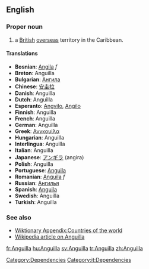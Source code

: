 {{see|anguilla}}
==English==
===Proper noun===
# a [[British]] [[overseas]] territory in the Caribbean. 
====Translations====
*'''Bosnian''': [[Angila]] ''f''
*'''Breton''': Anguilla
*'''Bulgarian''': [[Ангила]]
*'''Chinese''': [[安圭拉]]
*'''Danish''': Anguilla
*'''Dutch''': Anguilla
*'''Esperanto''': [[Angvilo]], [[Angilo]]
*'''Finnish''': Anguilla
*'''French''': Anguilla
*'''German''': Anguilla
*'''Greek''': [[Ανγκουίλα]]
*'''Hungarian''': Anguilla
*'''Interlingua''': Anguilla
*'''Italian''': Anguilla
*'''Japanese''': [[アンギラ]] (angira)
*'''Polish''': Anguilla
*'''Portuguese''': [[Anguila]]
*'''Romanian''': [[Anguila]] ''f''
*'''Russian''': [[Ангилья]]
*'''Spanish''': [[Anguila]]
*'''Swedish''': Anguilla
*'''Turkish''': Anguilla

===See also===

*[[Wiktionary Appendix:Countries of the world]]
*[[w:Anguilla|Wikipedia article on Anguilla]]

[[Category:Dependencies]] [[Category:it:Dependencies]]

[[fr:Anguilla]]
[[hu:Anguilla]]
[[sv:Anguilla]]
[[tr:Anguilla]]
[[zh:Anguilla]]